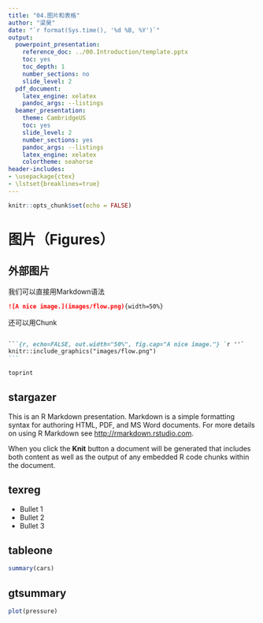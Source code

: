 ```yaml
---
title: "04.图片和表格"
author: "梁昊"
date: "`r format(Sys.time(), '%d %B, %Y')`"
output:
  powerpoint_presentation:
    reference_doc: ../00.Introduction/template.pptx
    toc: yes
    toc_depth: 1
    number_sections: no
    slide_level: 2
  pdf_document:
    latex_engine: xelatex
    pandoc_args: --listings
  beamer_presentation: 
    theme: CambridgeUS
    toc: yes
    slide_level: 2
    number_sections: yes
    pandoc_args: --listings
    latex_engine: xelatex
    colortheme: seahorse
header-includes:
- \usepackage{ctex}
- \lstset{breaklines=true}
---
```


```r
knitr::opts_chunk$set(echo = FALSE)
```
# 图片（Figures）

## 外部图片

我们可以直接用Markdown语法

````md
![A nice image.](images/flow.png){width=50%}
````


还可以用Chunk

````md

```{r, echo=FALSE, out.width="50%", fig.cap="A nice image."} `r ''`
knitr::include_graphics("images/flow.png")
```

````

```r
toprint
```


## stargazer

This is an R Markdown presentation. Markdown is a simple formatting syntax for authoring HTML, PDF, and MS Word documents. For more details on using R Markdown see <http://rmarkdown.rstudio.com>.

When you click the **Knit** button a document will be generated that includes both content as well as the output of any embedded R code chunks within the document.

## texreg

- Bullet 1
- Bullet 2
- Bullet 3

## tableone

```r
summary(cars)
```

## gtsummary

```r
plot(pressure)
```

